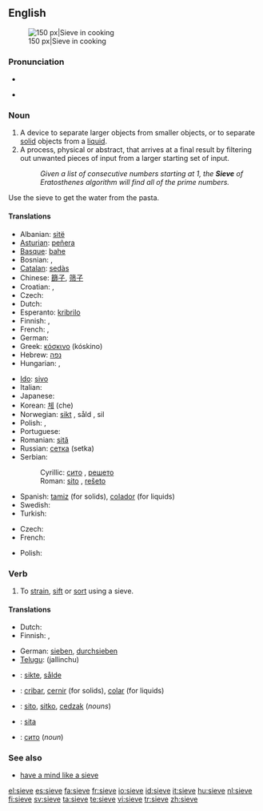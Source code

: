 ==English==
{{wikipedia}}
[[Image:Sieve.jpg|thumb|right|150 px|Sieve in cooking]]

===Pronunciation===
* {{IPA|/sɪv/}}
* {{audio|en-us-sieve.ogg|Audio (US)}}
*: {{rhymes|ɪv}}

===Noun===
{{en-noun}}

# A device to separate larger objects from smaller objects, or to separate [[solid]] objects from a [[liquid]].
# A process, physical or abstract, that arrives at a final result by filtering out unwanted pieces of input from a larger starting set of input.
#: ''Given a list of consecutive numbers starting at 1, the '''Sieve''' of Eratosthenes algorithm will find all of the prime numbers.''
Use the sieve to get the water from the pasta.

====Translations====
{{trans-top|device to separate larger objects}}
* Albanian: [[sitë]] {{f}}
* [[Asturian]]: [[peñera]] {{f}}
* [[Basque]]: [[bahe]]
* Bosnian: {{t-|bs|sito|n}}, {{t-|bs|rešeto|n}}
* [[Catalan]]: [[sedàs]] {{m}}
* Chinese: [[篩子]], [[筛子]]
* Croatian: {{t-|hr|sito|n}}, {{t-|hr|rešeto|n}}
* Czech: {{t-|cs|síto|n}}
* Dutch: {{t+|nl|zeef|f}}
* Esperanto: [[kribrilo]]
* Finnish: {{t-|fi|seula}}, {{t-|fi|siivilä}}
* French: {{t+|fr|tamis|m}}, {{t+|fr|passoire|m}}
* German: {{t+|de|Sieb|n}}
* Greek: [[κόσκινο]] {{n}} (kóskino)
* Hebrew: [[נפה]] {{f}}
* Hungarian: {{t+|hu|szita}}, {{t-|hu|rosta}}
{{trans-mid}}
* [[Ido]]: [[sivo]]
* Italian: {{t+|it|setaccio|m}}
* Japanese: {{t+|ja|ふるい|tr=furui|sc=Jpan}}
* Korean: [[체]] (che)
* Norwegian: [[sikt]] {{c}}, såld {{c}}, sil
* Polish: {{t+|pl|sitko|n}}, {{t+|pl|sito|n}}
* Portuguese: {{t|pt|peneira|f}}
* Romanian: [[sită]] {{f}}
* Russian: [[сетка]] {{f}} (setka)
* Serbian:
*: Cyrillic: [[сито]] {{n}}, [[решето]] {{n}}
*: Roman: [[sito]] {{n}}, [[rešeto]] {{n}}
* Spanish: [[tamiz]] {{m}} (for solids), [[colador]] {{m}} (for liquids)
* Swedish: {{t-|sv|såll}}
* Turkish: {{t+|tr|süzgeç}}
{{trans-bottom}}

{{trans-top|process, physical or abstract}}
* Czech: {{t-|cs|síto|n}}
* French: {{t+|fr|crible|m}}
{{trans-mid}}
* Polish: {{t+|pl|sito|n}}
{{trans-bottom}}

===Verb===
{{en-verb|siev|ing}}

# To [[strain]], [[sift]] or [[sort]] using a sieve.

====Translations====
{{trans-top|to strain, sift or sort using a sieve}}
* Dutch: {{t|nl|zeven}}
* Finnish: {{t|fi|seuloa}}, {{t|fi|siivilöidä}}
{{trans-mid}}
* German: [[sieben]], [[durchsieben]]
* [[Telugu]]: {{t|te|జల్లించు|sc=Telu}} (jallinchu)
{{trans-bottom}}

{{checktrans-top}}
* {{ttbc|Norwegian}}: [[sikte]], [[sålde]]
* {{ttbc|Spanish}}: [[cribar]], [[cernir]] (for solids), [[colar]] (for liquids)
* {{ttbc|Polish}}: [[sito]], [[sitko]], [[cedzak]] (''nouns'')
* {{ttbc|Romanian}}: [[sita]]
* {{ttbc|Bulgarian}}: [[сито]] (''noun'')
{{trans-bottom}}

===See also===
* [[have a mind like a sieve]]

[[el:sieve]]
[[es:sieve]]
[[fa:sieve]]
[[fr:sieve]]
[[io:sieve]]
[[id:sieve]]
[[it:sieve]]
[[hu:sieve]]
[[nl:sieve]]
[[fi:sieve]]
[[sv:sieve]]
[[ta:sieve]]
[[te:sieve]]
[[vi:sieve]]
[[tr:sieve]]
[[zh:sieve]]